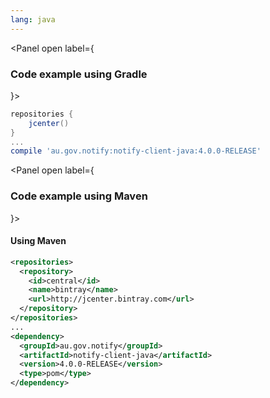 ```yaml
---
lang: java
---
```


<Panel open label={<H3>Code example using Gradle</H3>}>

```groovy
repositories {
    jcenter()
}
...
compile 'au.gov.notify:notify-client-java:4.0.0-RELEASE'
```

</Panel>

<Panel open label={<H3>Code example using Maven</H3>}>

#### Using Maven

```xml
<repositories>
  <repository>
    <id>central</id>
    <name>bintray</name>
    <url>http://jcenter.bintray.com</url>
  </repository>
</repositories>
...
<dependency>
  <groupId>au.gov.notify</groupId>
  <artifactId>notify-client-java</artifactId>
  <version>4.0.0-RELEASE</version>
  <type>pom</type>
</dependency>
```

</Panel>
